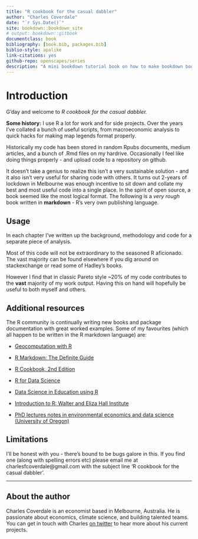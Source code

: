 ```yaml
--- 
title: "R cookbook for the casual dabbler"
author: "Charles Coverdale"
date: "`r Sys.Date()`"
site: bookdown::bookdown_site
# output: bookdown::gitbook
documentclass: book
bibliography: [book.bib, packages.bib]
biblio-style: apalike
link-citations: yes
github-repo: openscapes/series
description: "A mini bookdown tutorial book on how to make bookdown books."
---
```


# Introduction

G'day and welcome to *R cookbook for the casual dabbler.*

**Some history:** I use R a lot for work and for side projects. Over the years I've collated a bunch of useful scripts, from macroeconomic analysis to quick hacks for making map legends format properly.

Historically my code has been stored in random Rpubs documents, medium articles, and a bunch of .Rmd files on my hardrive. Occasionally I feel like doing things properly - and upload code to a repository on github.

It doesn't take a genius to realize this isn't a very sustainable solution - and it also isn't very useful for sharing code with others. It turns out 2-years of lockdown in Melbourne was enough incentive to sit down and collate my best and most useful code into a single place. In the spirit of open source, a book seemed like the most logical format. The following is a *very rough* book written in **markdown** - R's very own publishing language.

## Usage

In each chapter I've written up the background, methodology and code for a separate piece of analysis.

Most of this code will not be extraordinary to the seasoned R aficionado. The vast majority can be found elsewhere if you dig around on stackexchange or read some of Hadley's books.

However I find that in classic Pareto style \~20% of my code contributes to the **vast** majority of my work output. Having this on hand will hopefully be useful to both myself and others.

## Additional resources

The R community is continually writing new books and package documentation with great worked examples. Some of my favourites (which all happen to be written in the R markdown language) are:

-   [Geocomputation with R](https://bookdown.org/robinlovelace/geocompr/)

-   [R Markdown: The Definite Guide](https://bookdown.org/yihui/rmarkdown/)

-   [R Cookbook, 2nd Edition](R%20Cookbook,%202nd%20Edition)

-   [R for Data Science](https://r4ds.had.co.nz/)

-   [Data Science in Education using R](https://datascienceineducation.com/)

-   [Introduction to R: Walter and Eliza Hall Institute](https://bookdown.org/ansellbr/WEHI_tidyR_course_book/)

-   [PhD lectures notes in environmental economics and data science (University of Oregon)](https://github.com/uo-ec607/lectures)

## Limitations

I'll be honest with you - there's bound to be bugs galore in this. If you find one (along with spelling errors etc) please email me at charlesfcoverdale\@gmail.com with the subject line 'R cookbook for the casual dabbler'.

----

## About the author

Charles Coverdale is an economist based in Melbourne, Australia. He is passionate about economics, climate science, and building talented teams. You can get in touch with Charles [on twitter](https://twitter.com/cfcoverdale) to hear more about his current projects.